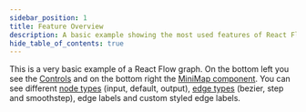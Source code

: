 ```yaml
---
sidebar_position: 1
title: Feature Overview
description: A basic example showing the most used features of React Flow - controls, MiniMap, node types, edge types, edge labels, and custom styling.
hide_table_of_contents: true
---
```



This is a very basic example of a React Flow graph. On the bottom left you see the [Controls](/docs/api/plugin-components/controls/) and on the bottom right the [MiniMap component](/docs/api/plugin-components/minimap/).
You can see different [node types](/docs/api/nodes/node-types/) (input, default, output), [edge types](/docs/api/edges/edge-types/) (bezier, step and smoothstep), edge labels and custom styled edge labels.

<CodeViewer isSvelte codePath="svelte-flows/introduction" />
